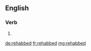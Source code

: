 ==English==

===Verb===
{{head|en|verb form}}

# {{en-past of|rehab}}

[[de:rehabbed]]
[[fr:rehabbed]]
[[mg:rehabbed]]
